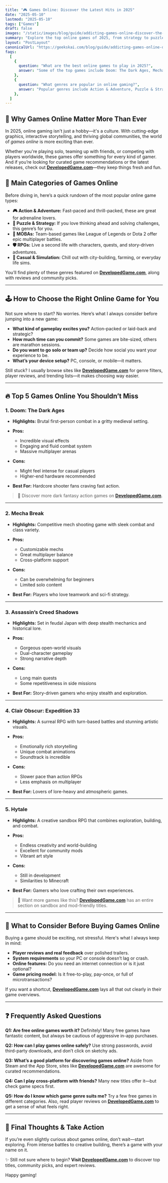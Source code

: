 ```yaml
---
title: "🎮 Games Online: Discover the Latest Hits in 2025"
date: "2025-05-10"
lastmod: "2025-05-10"
tags: ["Games"]
draft: false
images: "/static/images/blog/guide/addicting-games-online-discover-the-latest-hits.png"
summary: "Explore the top online games of 2025, from strategy to puzzle genres. Find your next favorite game and learn how to choose the best fit for you."
layout: "PostLayout"
canonicalUrl: "https://geekskai.com/blog/guide/addicting-games-online-discover-the-latest-hits/"
faqs:
  [
    {
      question: "What are the best online games to play in 2025?",
      answer: "Some of the top games include Doom: The Dark Ages, Mecha Break, and Assassin’s Creed Shadows.",
    },
    {
      question: "What genres are popular in online gaming?",
      answer: "Popular genres include Action & Adventure, Puzzle & Strategy, MOBAs, RPGs, and Casual & Simulation games.",
    },
  ]
---
```


## 🎯 Why Games Online Matter More Than Ever

In 2025, online gaming isn't just a hobby—it's a culture. With cutting-edge graphics, interactive storytelling, and thriving global communities, the world of _games online_ is more exciting than ever.

Whether you're playing solo, teaming up with friends, or competing with players worldwide, these games offer something for every kind of gamer. And if you’re looking for curated game recommendations or the latest releases, check out **[DevelopedGame.com](https://www.developedgame.com/)**—they keep things fresh and fun.

## **🧩 Main Categories of Games Online**

Before diving in, here’s a quick rundown of the most popular online game types:

- **🎮 Action & Adventure:** Fast-paced and thrill-packed, these are great for adrenaline lovers.
- **🧠 Puzzle & Strategy:** If you love thinking ahead and solving challenges, this genre’s for you.
- **👥 MOBAs:** Team-based games like League of Legends or Dota 2 offer epic multiplayer battles.
- **🛡️ RPGs:** Live a second life with characters, quests, and story-driven adventures.
- **🎲 Casual & Simulation:** Chill out with city-building, farming, or everyday life sims.

You’ll find plenty of these genres featured on **[DevelopedGame.com](https://www.developedgame.com/)**, along with reviews and community picks.

---

## **🕹️ How to Choose the Right Online Game for You**

Not sure where to start? No worries. Here’s what I always consider before jumping into a new game:

- **What kind of gameplay excites you?** Action-packed or laid-back and strategic?
- **How much time can you commit?** Some games are bite-sized, others are marathon sessions.
- **Do you want to go solo or team up?** Decide how social you want your experience to be.
- **What’s your device setup?** PC, console, or mobile—it matters.

Still stuck? I usually browse sites like **[DevelopedGame.com](https://www.developedgame.com/)** for genre filters, player reviews, and trending lists—it makes choosing way easier.

---

## **🔥 Top 5 Games Online You Shouldn’t Miss**

### 1. **Doom: The Dark Ages**

- **Highlights:** Brutal first-person combat in a gritty medieval setting.
- **Pros:**

  - Incredible visual effects
  - Engaging and fluid combat system
  - Massive multiplayer arenas

- **Cons:**

  - Might feel intense for casual players
  - Higher-end hardware recommended

- **Best For:** Hardcore shooter fans craving fast action.

> 🔗 Discover more dark fantasy action games on **[DevelopedGame.com](https://www.developedgame.com/)**.

---

### 2. **Mecha Break**

- **Highlights:** Competitive mech shooting game with sleek combat and class variety.
- **Pros:**

  - Customizable mechs
  - Great multiplayer balance
  - Cross-platform support

- **Cons:**

  - Can be overwhelming for beginners
  - Limited solo content

- **Best For:** Players who love teamwork and sci-fi strategy.

---

### 3. **Assassin’s Creed Shadows**

- **Highlights:** Set in feudal Japan with deep stealth mechanics and historical lore.
- **Pros:**

  - Gorgeous open-world visuals
  - Dual-character gameplay
  - Strong narrative depth

- **Cons:**

  - Long main quests
  - Some repetitiveness in side missions

- **Best For:** Story-driven gamers who enjoy stealth and exploration.

---

### 4. **Clair Obscur: Expedition 33**

- **Highlights:** A surreal RPG with turn-based battles and stunning artistic visuals.
- **Pros:**

  - Emotionally rich storytelling
  - Unique combat animations
  - Soundtrack is incredible

- **Cons:**

  - Slower pace than action RPGs
  - Less emphasis on multiplayer

- **Best For:** Lovers of lore-heavy and atmospheric games.

---

### 5. **Hytale**

- **Highlights:** A creative sandbox RPG that combines exploration, building, and combat.
- **Pros:**

  - Endless creativity and world-building
  - Excellent for community mods
  - Vibrant art style

- **Cons:**

  - Still in development
  - Similarities to Minecraft

- **Best For:** Gamers who love crafting their own experiences.

> 🔎 Want more games like this? **[DevelopedGame.com](https://www.developedgame.com/)** has an entire section on sandbox and mod-friendly titles.

---

## **🛒 What to Consider Before Buying Games Online**

Buying a game should be exciting, not stressful. Here's what I always keep in mind:

- **Player reviews and real feedback** over polished trailers.
- **System requirements** so your PC or console doesn’t lag or crash.
- **Online features:** Do you need an internet connection or is it just optional?
- **Game pricing model:** Is it free-to-play, pay-once, or full of microtransactions?

If you want a shortcut, **[DevelopedGame.com](https://www.developedgame.com/)** lays all that out clearly in their game overviews.

---

## **❓ Frequently Asked Questions**

**Q1: Are free online games worth it?**
Definitely! Many free games have fantastic content, but always be cautious of aggressive in-app purchases.

**Q2: How can I play games online safely?**
Use strong passwords, avoid third-party downloads, and don’t click on sketchy ads.

**Q3: What’s a good platform for discovering games online?**
Aside from Steam and the App Store, sites like **[DevelopedGame.com](https://www.developedgame.com/)** are awesome for curated recommendations.

**Q4: Can I play cross-platform with friends?**
Many new titles offer it—but check game specs first.

**Q5: How do I know which game genre suits me?**
Try a few free games in different categories. Also, read player reviews on **[DevelopedGame.com](https://www.developedgame.com/)** to get a sense of what feels right.

---

## **🎉 Final Thoughts & Take Action**

If you’re even slightly curious about games online, don’t wait—start exploring. From intense battles to creative building, there’s a game with your name on it.

✨ Still not sure where to begin? **Visit [DevelopedGame.com](https://www.developedgame.com/)** to discover top titles, community picks, and expert reviews.

Happy gaming!
